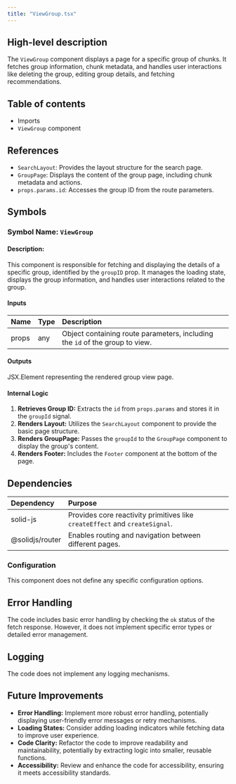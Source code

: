 ```yaml
---
title: "ViewGroup.tsx"
---
```


## High-level description
The `ViewGroup` component displays a page for a specific group of chunks. It fetches group information, chunk metadata, and handles user interactions like deleting the group, editing group details, and fetching recommendations.

## Table of contents
- Imports
- `ViewGroup` component

## References
- `SearchLayout`: Provides the layout structure for the search page.
- `GroupPage`: Displays the content of the group page, including chunk metadata and actions.
- `props.params.id`: Accesses the group ID from the route parameters.

## Symbols

### Symbol Name: `ViewGroup`
#### Description:
This component is responsible for fetching and displaying the details of a specific group, identified by the `groupID` prop. It manages the loading state, displays the group information, and handles user interactions related to the group.

#### Inputs
| Name | Type | Description |
|:-----|:-----|:------------|
| props | any | Object containing route parameters, including the `id` of the group to view. |

#### Outputs
JSX.Element representing the rendered group view page.

#### Internal Logic
1. **Retrieves Group ID:** Extracts the `id` from `props.params` and stores it in the `groupId` signal.
2. **Renders Layout:** Utilizes the `SearchLayout` component to provide the basic page structure.
3. **Renders GroupPage:** Passes the `groupId` to the `GroupPage` component to display the group's content.
4. **Renders Footer:** Includes the `Footer` component at the bottom of the page.

## Dependencies
| Dependency | Purpose |
|:-----------|:--------|
| solid-js | Provides core reactivity primitives like `createEffect` and `createSignal`.
| @solidjs/router | Enables routing and navigation between different pages.

### Configuration
This component does not define any specific configuration options.

## Error Handling
The code includes basic error handling by checking the `ok` status of the fetch response. However, it does not implement specific error types or detailed error management.

## Logging
The code does not implement any logging mechanisms.

## Future Improvements
- **Error Handling:** Implement more robust error handling, potentially displaying user-friendly error messages or retry mechanisms.
- **Loading States:** Consider adding loading indicators while fetching data to improve user experience.
- **Code Clarity:** Refactor the code to improve readability and maintainability, potentially by extracting logic into smaller, reusable functions.
- **Accessibility:** Review and enhance the code for accessibility, ensuring it meets accessibility standards.
